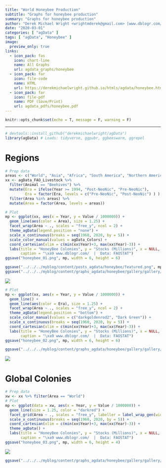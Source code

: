 ```yaml
---
title: "World Honeybee Production"
subtitle: "Graphs for honeybee production"
summary: "Graphs for honeybee production"
author: "Derek Michael Wright <wrightmderek@gmail.com> [www.dblogr.com/](https://dblogr.netlify.com/)"
date: "2020-03-01"
categories: [ "agData" ]
tags: [ "agData", "Honeybee" ]
image:
  preview_only: true
links: 
  - icon_pack: fas
    icon: chart-line
    name: All Graphs
    url: agdata_graphs/honeybee
  - icon_pack: far
    icon: file-code
    name: HTML
    url: https://derekmichaelwright.github.io/htmls/agdata/honeybee.html
  - icon_pack: far
    icon: file-pdf
    name: PDF (Save/Print)
    url: agdata_pdfs/honeybee.pdf
---
```


```r
knitr::opts_chunk$set(echo = T, message = F, warning = F)
```

---

```r
# devtools::install_github("derekmichaelwright/agData")
library(agData) # Loads: tidyverse, ggpubr, ggbeeswarm, ggrepel
```

# Regions

```r
# Prep data
areas <- c("World", "Asia", "Africa", "South America", "Northern America", "Europe")
xx <- agData_FAO_Livestock %>% 
  filter(Animal == "Beehives") %>%
  mutate(Era = ifelse(Year >= 1994, "Post-NeoNic", "Pre-NeoNic"),
         Era = factor(Era, levels = c("Pre-NeoNic", "Post-NeoNic") ) ) %>%
  filter(Area %in% areas) %>% 
  mutate(Area = factor(Area, levels = areas))
```

```r
# Plot
mp <- ggplot(xx, aes(x = Year, y = Value / 1000000)) + 
  geom_line(aes(color = Area), size = 1.25) +
  facet_wrap(Area ~ ., scales = "free_y", ncol = 2) +
  theme_agData(legend.position = "none") +
  scale_x_continuous(breaks = seq(1960, 2020, by = 5)) + 
  scale_color_manual(values = agData_Colors) +
  coord_cartesian(xlim = c(min(xx$Year)+3, max(xx$Year)-3)) +
  labs(title = "HoneyBee Colonies", y = "Stocks (Millions)", x = NULL,
       caption = "\xa9 www.dblogr.com/  |  Data: FAOSTAT")
ggsave("honeybee_01.png", mp, width = 6, height = 6)
```

```r
ggsave("../../../myblog/content/posts_agdata/honeybee/featured.png", mp, width = 6, height = 6)
ggsave("../../../myblog/content/graphs_agdata/honeybee/gallery/gallery/honeybee_01.png", mp, width = 6, height = 6)
```

![](honeybee_01.png)

```r
# Plot
mp <- ggplot(xx, aes(x = Year, y = Value / 1000000)) + 
  geom_line() + 
  geom_line(aes(color = Era), size = 1.25) +
  facet_wrap(Area ~ ., scales = "free_y", ncol = 2) + 
  theme_agData(legend.position = "bottom") +
  scale_color_manual(values = c("darkgoldenrod2", "Dark Green")) +
  scale_x_continuous(breaks = seq(1960, 2020, by = 5)) + 
  coord_cartesian(xlim = c(min(xx$Year)+3, max(xx$Year)-3)) +
  labs(title = "HoneyBee Colonies", y = "Stocks (Millions)", x = NULL,
       caption = "\xa9 www.dblogr.com/  |  Data: FAOSTAT")
ggsave("honeybee_02.png", mp, width = 6, height = 6)
```

```r
ggsave("../../../myblog/content/graphs_agdata/honeybee/gallery/gallery/honeybee_02.png", mp, width = 6, height = 6)
```

![](honeybee_02.png)

# Global Colonies

```r
# Prep data
xw <- xx %>% filter(Area == "World")
# Plot
mp <- ggplot(data = xw, aes(x = Year, y = Value / 1000000)) + 
  geom_line(size = 1.25, color = "darkred") +
  facet_grid(Area ~ ., scales = "free_y", labeller = label_wrap_gen(width = 10)) + 
  scale_x_continuous(breaks = seq(1960, 2020, by = 5)) + 
  coord_cartesian(xlim = c(min(xx$Year)+3, max(xx$Year)-3)) +
  theme_agData() +
  labs(title = "HoneyBee Colonies", y = "Stocks (Millions)", x = NULL,
       caption = "\xa9 www.dblogr.com/  |  Data: FAOSTAT")
ggsave("honeybee_03.png", mp, width = 6, height = 4)
```

![](honeybee_03.png)

```r
ggsave("../../../myblog/content/graphs_agdata/honeybee/gallery/gallery/honeybee_03.png", mp, width = 6, height = 4)
```
